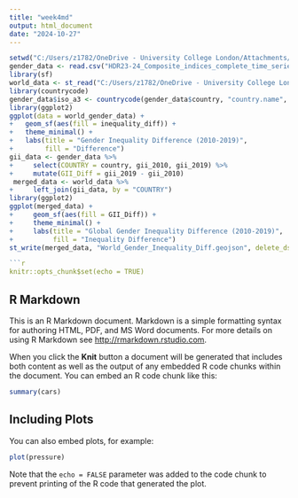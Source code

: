 ```yaml
---
title: "week4md"
output: html_document
date: "2024-10-27"
---
```

```r
setwd("C:/Users/z1782/OneDrive - University College London/Attachments/005/w4")
gender_data <- read.csv("HDR23-24_Composite_indices_complete_time_series.csv")
library(sf)
world_data <- st_read("C:/Users/z1782/OneDrive - University College London/Attachments/005/w4/World_Countries_(Generalized)_9029012925078512962.geojson")
library(countrycode)
gender_data$iso_a3 <- countrycode(gender_data$country, "country.name", "iso3c")
library(ggplot2)
ggplot(data = world_gender_data) +
+   geom_sf(aes(fill = inequality_diff)) +
+   theme_minimal() +
+   labs(title = "Gender Inequality Difference (2010-2019)",
+        fill = "Difference")
gii_data <- gender_data %>%
+     select(COUNTRY = country, gii_2010, gii_2019) %>%
+     mutate(GII_Diff = gii_2019 - gii_2010)
 merged_data <- world_data %>%
+     left_join(gii_data, by = "COUNTRY")
library(ggplot2)
ggplot(merged_data) +
+     geom_sf(aes(fill = GII_Diff)) +
+     theme_minimal() +
+     labs(title = "Global Gender Inequality Difference (2010-2019)",
+          fill = "Inequality Difference")
st_write(merged_data, "World_Gender_Inequality_Diff.geojson", delete_dsn = TRUE)

```r
knitr::opts_chunk$set(echo = TRUE)
```

## R Markdown

This is an R Markdown document. Markdown is a simple formatting syntax for authoring HTML, PDF, and MS Word documents. For more details on using R Markdown see <http://rmarkdown.rstudio.com>.

When you click the **Knit** button a document will be generated that includes both content as well as the output of any embedded R code chunks within the document. You can embed an R code chunk like this:

```r
summary(cars)
```

## Including Plots

You can also embed plots, for example:

```r
plot(pressure)
```

Note that the `echo = FALSE` parameter was added to the code chunk to prevent printing of the R code that generated the plot.
